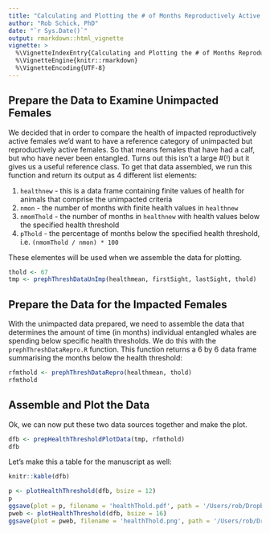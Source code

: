 ```yaml
---
title: "Calculating and Plotting the # of Months Reproductively Active Females Spend Below Certain Health Thresholds"
author: "Rob Schick, PhD"
date: "`r Sys.Date()`"
output: rmarkdown::html_vignette
vignette: >
  %\VignetteIndexEntry{Calculating and Plotting the # of Months Reproductively Active Females Spend Below Certain Health Thresholds}
  %\VignetteEngine{knitr::rmarkdown}
  %\VignetteEncoding{UTF-8}
---
```


## Prepare the Data to Examine Unimpacted Females
We decided that in order to compare the health of impacted reproductively active females we'd want to have a reference category of unimpacted but reproductively active females. So that means females that have had a calf, but who have never been entangled. Turns out this isn't a large #(!) but it gives us a useful reference class. To get that data assembled, we run this function and return its output as 4 different list elements:

1. `healthnew` - this is a data frame containing finite values of health for animals that comprise the unimpacted criteria
2. `nmon` - the number of months with finite health values in `healthnew`
3. `nmomThold` - the number of months in `healthnew` with health values below the specified health threshold
4. `pThold` - the percentage of months below the specified health threshold, i.e. `(nmomThold / nmon) * 100`

These elementes will be used when we assemble the data for plotting.

```r
thold <- 67
tmp <- prephThreshDataUnImp(healthmean, firstSight, lastSight, thold)
```

## Prepare the Data for the Impacted Females
With the unimpacted data prepared, we need to assemble the data that determines the amount of time (in months) individual entangled whales are spending below specific health thresholds. We do this with the `prephThreshDataRepro.R` function. This function returns a 6 by 6 data frame summarising the months below the health threshold:

```r
rfmthold <- prephThreshDataRepro(healthmean, thold)
rfmthold
```

## Assemble and Plot the Data
Ok, we can now put these two data sources together and make the plot. 

```r
dfb <- prepHealthThresholdPlotData(tmp, rfmthold)
dfb
```

Let's make this a table for the manuscript as well:

```r
knitr::kable(dfb)
```


```r
p <- plotHealthThreshold(dfb, bsize = 12)
p
ggsave(plot = p, filename = 'healthThold.pdf', path = '/Users/rob/Dropbox/Papers/KnowltonEtAl_Entanglement/images/', device = 'pdf')
pweb <- plotHealthThreshold(dfb, bsize = 16)
ggsave(plot = pweb, filename = 'healthThold.png', path = '/Users/rob/Dropbox/Papers/KnowltonEtAl_Entanglement/images/', device = 'png', dpi = 300, width = 9, height = 6, units = 'in')
```
